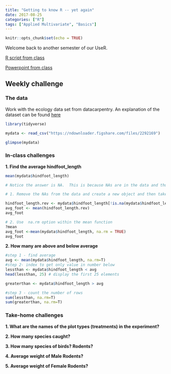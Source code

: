 ```yaml
---
title: "Getting to know R -- yet again"
date: 2017-08-25
categories: ["R"]
tags: ["Applied Multivariate", "Basics"]
---
```



```r
knitr::opts_chunk$set(echo = TRUE)
```

Welcome back to another semester of our UseR.  

[R script from class](https://github.com/chrischizinski/SNR_R_Group/blob/master/R/2017-08-25-Intro_dataimport.R)

[Powerpoint from class](/SNR_R_Group/figs/Intro to programming.pdf)


## Weekly challenge

### The data

Work with the ecology data set from datacarpentry.  An explanation of the dataset can be found [here](http://www.datacarpentry.org/R-ecology-lesson/02-starting-with-data.html)

```r
library(tidyverse)

mydata <- read_csv("https://ndownloader.figshare.com/files/2292169")

glimpse(mydata)
```

### In-class challenges

**1. Find the average hindfoot_length**

```r
mean(mydata$hindfoot_length)

# Notice the answer is NA.  This is because NAs are in the data and thus need to be removed. This can be accomplished in two ways

# 1. Remove the NAs from the data and create a new object and then take the mean

hindfoot_length.rev <- mydata$hindfoot_length[!is.na(mydata$hindfoot_length)]
avg_foot <- mean(hindfoot_length.rev)
avg_foot

# 2. Use  na.rm option within the mean function
?mean
avg_foot <-mean(mydata$hindfoot_length, na.rm = TRUE)
avg_foot
```

**2. How many are above and below average**

```r
#step 1 - find average
avg <- mean(mydata$hindfoot_length, na.rm=T)
#step 2- index to get only value in number below
lessthan <- mydata$hindfoot_length < avg
head(lessthan, 25) # display the first 25 elements

greaterthan <- mydata$hindfoot_length > avg

#step 3 - count the number of rows
sum(lessthan, na.rm=T)
sum(greaterthan, na.rm=T)

```

### Take-home challenges

**1. What are the names of the plot types (treatments) in the experiment?**

**2. How many species caught?**

**3. How many species of birds? Rodents?**

**4. Average weight of Male Rodents? **

**5. Average weight of Female Rodents?**

